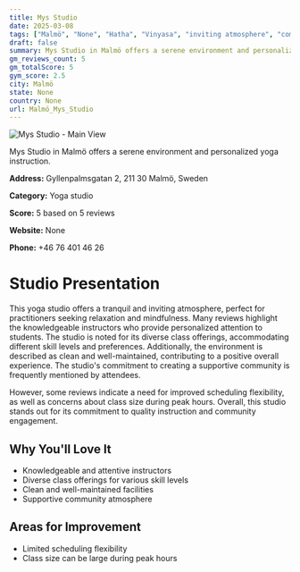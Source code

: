 ```yaml
---
title: Mys Studio
date: 2025-03-08
tags: ["Malmö", "None", "Hatha", "Vinyasa", "inviting atmosphere", "community-focused", "Malmö"]  
draft: false
summary: Mys Studio in Malmö offers a serene environment and personalized yoga instruction.
gm_reviews_count: 5
gm_totalScore: 5
gym_score: 2.5
city: Malmö
state: None
country: None
url: Malmö_Mys_Studio
---
```


<div className="aspect-[16/9] relative my-8">
  <img 
    src="https://streetviewpixels-pa.googleapis.com/v1/thumbnail?panoid=06wj6CESHn31ta5VfDyuAA&cb_client=search.gws-prod.gps&w=408&h=240&yaw=291.70917&pitch=0&thumbfov=100"
    alt="Mys Studio - Main View"
    className="object-cover absolute inset-0 w-full h-full rounded-lg"
  />
</div>

Mys Studio in Malmö offers a serene environment and personalized yoga instruction.

**Address:** Gyllenpalmsgatan 2, 211 30 Malmö, Sweden

**Category:** Yoga studio

**Score:** 5 based on 5 reviews

**Website:** None

**Phone:** +46 76 401 46 26

# Studio Presentation

This yoga studio offers a tranquil and inviting atmosphere, perfect for practitioners seeking relaxation and mindfulness. Many reviews highlight the knowledgeable instructors who provide personalized attention to students. The studio is noted for its diverse class offerings, accommodating different skill levels and preferences. Additionally, the environment is described as clean and well-maintained, contributing to a positive overall experience. The studio's commitment to creating a supportive community is frequently mentioned by attendees.

However, some reviews indicate a need for improved scheduling flexibility, as well as concerns about class size during peak hours. Overall, this studio stands out for its commitment to quality instruction and community engagement.

## Why You'll Love It

- Knowledgeable and attentive instructors
- Diverse class offerings for various skill levels
- Clean and well-maintained facilities
- Supportive community atmosphere

## Areas for Improvement

- Limited scheduling flexibility
- Class size can be large during peak hours

<div className="grid grid-cols-1 xl:grid-cols-2 gap-4 my-8">

</div>